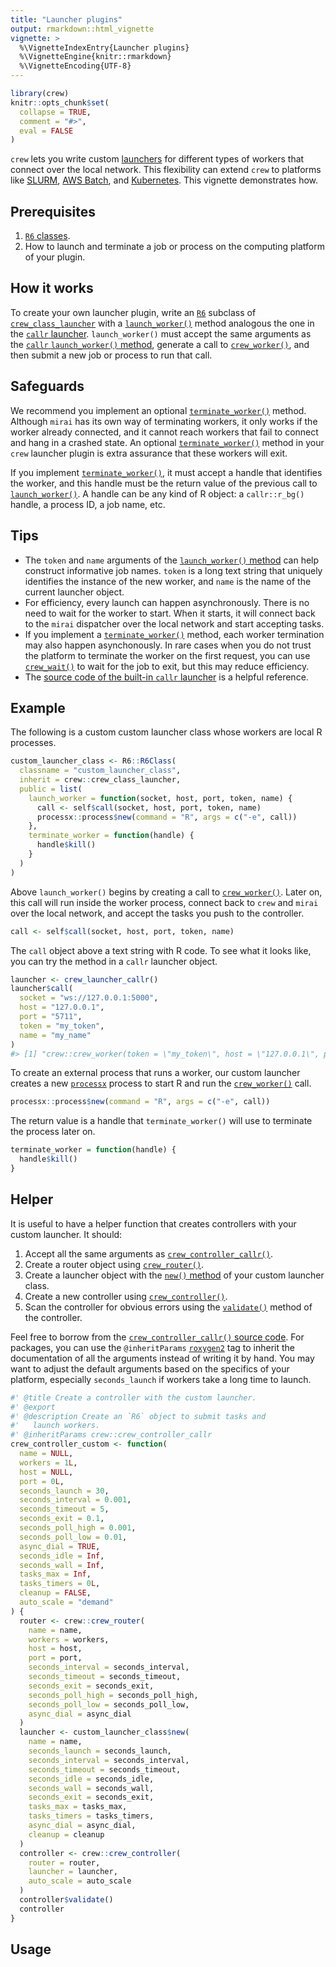 ```yaml
---
title: "Launcher plugins"
output: rmarkdown::html_vignette
vignette: >
  %\VignetteIndexEntry{Launcher plugins}
  %\VignetteEngine{knitr::rmarkdown}
  %\VignetteEncoding{UTF-8}
---
```


```r
library(crew)
knitr::opts_chunk$set(
  collapse = TRUE,
  comment = "#>",
  eval = FALSE
)
```

`crew` lets you write custom [launchers](https://wlandau.github.io/crew/reference/crew_class_launcher.html) for different types of workers that connect over the local network. This flexibility can extend `crew` to platforms like [SLURM](https://slurm.schedmd.com/), [AWS Batch](https://aws.amazon.com/batch/), and [Kubernetes](https://kubernetes.io/). This vignette demonstrates how.

## Prerequisites

1. [`R6` classes](https://r6.r-lib.org/articles/Introduction.html).
2. How to launch and terminate a job or process on the computing platform of your plugin.

## How it works

To create your own launcher plugin, write an [`R6`](https://r6.r-lib.org/articles/Introduction.html) subclass of [`crew_class_launcher`](https://wlandau.github.io/crew/reference/crew_class_launcher.html) with a [`launch_worker()`](https://wlandau.github.io/crew/reference/crew_class_launcher_callr.html#method-launch-worker-) method analogous the one in the [`callr` launcher](https://wlandau.github.io/crew/reference/crew_class_launcher_callr.html). `launch_worker()` must accept the same arguments as the [`callr` `launch_worker()` method](https://wlandau.github.io/crew/reference/crew_class_launcher_callr.html#method-launch-worker-), generate a call to [`crew_worker()`](https://wlandau.github.io/crew/reference/crew_worker.html), and then submit a new job or process to run that call.

## Safeguards

We recommend you implement an optional [`terminate_worker()`](https://wlandau.github.io/crew/reference/crew_class_launcher_callr.html#method-terminate-worker-) method. Although `mirai` has its own way of terminating workers, it only works if the worker already connected, and it cannot reach workers that fail to connect and hang in a crashed state. An optional [`terminate_worker()`](https://wlandau.github.io/crew/reference/crew_class_launcher_callr.html#method-terminate-worker-) method in your `crew` launcher plugin is extra assurance that these workers will exit.

If you implement [`terminate_worker()`](https://wlandau.github.io/crew/reference/crew_class_launcher_callr.html#method-terminate-worker-), it must accept a handle that identifies the worker, and this handle must be the return value of the previous call to [`launch_worker()`](https://wlandau.github.io/crew/reference/crew_class_launcher_callr.html#method-launch-worker-). A handle can be any kind of R object: a `callr::r_bg()` handle, a process ID, a job name, etc.

## Tips

* The `token` and `name` arguments of the [`launch_worker()` method](https://wlandau.github.io/crew/reference/crew_class_launcher_callr.html#method-launch-worker-) can help construct informative job names. `token` is a long text string that uniquely identifies the instance of the new worker, and `name` is the name of the current launcher object.
* For efficiency, every launch can happen asynchronously. There is no need to wait for the worker to start. When it starts, it will connect back to the `mirai` dispatcher  over the local network and start accepting tasks.
* If you implement a [`terminate_worker()`](https://wlandau.github.io/crew/reference/crew_class_launcher_callr.html#method-terminate-worker-) method, each worker termination may also happen asynchonously. In rare cases when you do not trust the platform to terminate the worker on the first request, you can use [`crew_wait()`](https://wlandau.github.io/crew/reference/crew_wait.html) to wait for the job to exit, but this may reduce efficiency.
* The [source code of the built-in `callr` launcher](https://github.com/wlandau/crew/blob/main/R/crew_launcher_callr.R) is a helpful reference.

## Example

The following is a custom custom launcher class whose workers are local R processes.

```r
custom_launcher_class <- R6::R6Class(
  classname = "custom_launcher_class",
  inherit = crew::crew_class_launcher,
  public = list(
    launch_worker = function(socket, host, port, token, name) {
      call <- self$call(socket, host, port, token, name)
      processx::process$new(command = "R", args = c("-e", call))
    },
    terminate_worker = function(handle) {
      handle$kill()
    }
  )
)
```

Above `launch_worker()` begins by creating a call to [`crew_worker()`](https://wlandau.github.io/crew/reference/crew_worker.html). Later on, this call will run inside the worker process, connect back to `crew` and `mirai` over the local network, and accept the tasks you push to the controller.

```r
call <- self$call(socket, host, port, token, name)
```

The `call` object above a text string with R code. To see what it looks like, you can try the method in a `callr` launcher object.

```r
launcher <- crew_launcher_callr()
launcher$call(
  socket = "ws://127.0.0.1:5000",
  host = "127.0.0.1",
  port = "5711",
  token = "my_token",
  name = "my_name"
)
#> [1] "crew::crew_worker(token = \"my_token\", host = \"127.0.0.1\", port = \"5711\", settings = list(url = \"ws://127.0.0.1:5000\", asyncdial = TRUE, maxtasks = Inf, idletime = Inf, walltime = Inf, timerstart = 0L, exitlinger = 100, cleanup = FALSE))"
```

To create an external process that runs a worker, our custom launcher creates a new [`processx`](https://processx.r-lib.org) process to start R and run the [`crew_worker()`](https://wlandau.github.io/crew/reference/crew_worker.html) call.

```r
processx::process$new(command = "R", args = c("-e", call))
```

The return value is a handle that `terminate_worker()` will use to terminate the process later on.

```r
terminate_worker = function(handle) {
  handle$kill()
}
```

## Helper

It is useful to have a helper function that creates controllers with your custom launcher. It should:

1. Accept all the same arguments as [`crew_controller_callr()`](https://wlandau.github.io/crew/reference/crew_controller_callr.html).
2. Create a router object using [`crew_router()`](https://wlandau.github.io/crew/reference/crew_router.html).
3. Create a launcher object with the [`new()` method](https://wlandau.github.io/crew/reference/crew_class_launcher.html#method-crew_class_launcher-new) of your custom launcher class.
4. Create a new controller using [`crew_controller()`](https://wlandau.github.io/crew/reference/crew_controller.html).
5. Scan the controller for obvious errors using the [`validate()`](https://wlandau.github.io/crew/reference/crew_class_controller.html#method-crew_class_controller-validate) method of the controller.

Feel free to borrow from the [`crew_controller_callr()` source code](https://github.com/wlandau/crew/blob/main/R/crew_controller_callr.R). For packages, you can use the `@inheritParams` [`roxygen2`](https://roxygen2.r-lib.org/) tag to inherit the documentation of all the arguments instead of writing it by hand. You may want to adjust the default arguments based on the specifics of your platform, especially `seconds_launch` if workers take a long time to launch.

```r
#' @title Create a controller with the custom launcher.
#' @export
#' @description Create an `R6` object to submit tasks and
#'   launch workers.
#' @inheritParams crew::crew_controller_callr
crew_controller_custom <- function(
  name = NULL,
  workers = 1L,
  host = NULL,
  port = 0L,
  seconds_launch = 30,
  seconds_interval = 0.001,
  seconds_timeout = 5,
  seconds_exit = 0.1,
  seconds_poll_high = 0.001,
  seconds_poll_low = 0.01,
  async_dial = TRUE,
  seconds_idle = Inf,
  seconds_wall = Inf,
  tasks_max = Inf,
  tasks_timers = 0L,
  cleanup = FALSE,
  auto_scale = "demand"
) {
  router <- crew::crew_router(
    name = name,
    workers = workers,
    host = host,
    port = port,
    seconds_interval = seconds_interval,
    seconds_timeout = seconds_timeout,
    seconds_exit = seconds_exit,
    seconds_poll_high = seconds_poll_high,
    seconds_poll_low = seconds_poll_low,
    async_dial = async_dial
  )
  launcher <- custom_launcher_class$new(
    name = name,
    seconds_launch = seconds_launch,
    seconds_interval = seconds_interval,
    seconds_timeout = seconds_timeout,
    seconds_idle = seconds_idle,
    seconds_wall = seconds_wall,
    seconds_exit = seconds_exit,
    tasks_max = tasks_max,
    tasks_timers = tasks_timers,
    async_dial = async_dial,
    cleanup = cleanup
  )
  controller <- crew::crew_controller(
    router = router,
    launcher = launcher,
    auto_scale = auto_scale
  )
  controller$validate()
  controller
}
```

## Usage

